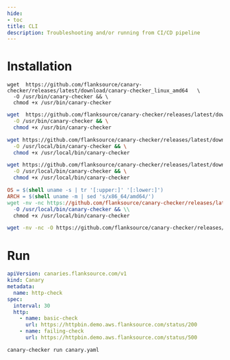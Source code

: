 ```yaml
---
hide:
- toc
title: CLI
description: Troubleshooting and/or running from CI/CD pipeline
---
```


# Installation


<Tabs>
<TabItem value="linux-amd64" label="Linux (amd64)" default>

```shell-session
wget  https://github.com/flanksource/canary-checker/releases/latest/download/canary-checker_linux_amd64   \
  -O /usr/bin/canary-checker && \
  chmod +x /usr/bin/canary-checker
```

</TabItem>
  <TabItem value="linux-arm64" label="Linux (arm64)">

```bash
wget  https://github.com/flanksource/canary-checker/releases/latest/download/canary-checker_linux_arm64  \
  -O /usr/bin/canary-checker && \
  chmod +x /usr/bin/canary-checker
```

  </TabItem>
  <TabItem value="macosx-amd64" label="MacOSX (amd64)">

```bash
wget https://github.com/flanksource/canary-checker/releases/latest/download/canary-checker_darwin_amd64  \
  -O /usr/local/bin/canary-checker && \
  chmod +x /usr/local/bin/canary-checker
```

  </TabItem>
   <TabItem value="macosx-ard64" label="MacOSX (arm64)">

```bash
wget https://github.com/flanksource/canary-checker/releases/latest/download/canary-checker_darwin_arm64  \
  -O /usr/local/bin/canary-checker && \
  chmod +x /usr/local/bin/canary-checker
```

  </TabItem>
  <TabItem value="makefile" label="Makefile">

```Makefile
OS = $(shell uname -s | tr '[:upper:]' '[:lower:]')
ARCH = $(shell uname -m | sed 's/x86_64/amd64/')
wget -nv -nc https://github.com/flanksource/canary-checker/releases/latest/download/canary-checker_$(OS)_$(ARCH)  \\
  -O /usr/local/bin/canary-checker && \\
  chmod +x /usr/local/bin/canary-checker
```

  </TabItem>
  <TabItem value="windows" label="Windows">

```bash
wget -nv -nc -O https://github.com/flanksource/canary-checker/releases/latest/download/canary-checker.exe
```

  </TabItem>
</Tabs>

# Run

```yaml title="canary.yaml"
apiVersion: canaries.flanksource.com/v1
kind: Canary
metadata:
  name: http-check
spec:
  interval: 30
  http:
    - name: basic-check
      url: https://httpbin.demo.aws.flanksource.com/status/200
    - name: failing-check
      url: https://httpbin.demo.aws.flanksource.com/status/500

```

```shell-session
canary-checker run canary.yaml
```

<Asciinema id="594517"/>
